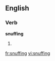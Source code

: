 
==English==

===Verb===
'''snuffing'''

# {{present participle of|snuff}}

[[fr:snuffing]]
[[vi:snuffing]]